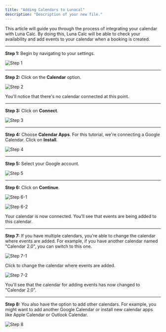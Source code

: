 ```yaml
---
title: "Adding Calendars to Lunacal"
description: "Description of your new file."
---
```


This article will guide you through the process of integrating your calendar with Luna Calc. By doing this, Luna Calc will be able to check your availability and add events to your calendar when a booking is created.

---

**Step 1:** Begin by navigating to your settings.

![Step 1](https://usercontent.in.prod.clueso.io/ebbf25da-f06e-4e91-8b05-b5f8e12127c5/b52a4b2c-9b9c-466b-a08e-6d4c896013dc/04933a65-b95f-4907-b4a1-0c9461e8895a/images/03aa0b77-5840-475d-a1f1-0692d11ff6f9.png)

---

**Step 2:** Click on the **Calendar** option.

![Step 2](https://usercontent.in.prod.clueso.io/ebbf25da-f06e-4e91-8b05-b5f8e12127c5/b52a4b2c-9b9c-466b-a08e-6d4c896013dc/04933a65-b95f-4907-b4a1-0c9461e8895a/images/d9ef9fba-f6e9-4c71-bf22-37a54572f1ae.png)

You'll notice that there's no calendar connected at this point.

---

**Step 3:** Click on **Connect**.

![Step 3](https://usercontent.in.prod.clueso.io/ebbf25da-f06e-4e91-8b05-b5f8e12127c5/b52a4b2c-9b9c-466b-a08e-6d4c896013dc/04933a65-b95f-4907-b4a1-0c9461e8895a/images/ca940270-ddf1-42a9-8e3a-5b796d9b0740.png)

---

**Step 4:** Choose **Calendar Apps**. For this tutorial, we're connecting a Google Calendar. Click on **Install**.

![Step 4](https://usercontent.in.prod.clueso.io/ebbf25da-f06e-4e91-8b05-b5f8e12127c5/b52a4b2c-9b9c-466b-a08e-6d4c896013dc/04933a65-b95f-4907-b4a1-0c9461e8895a/images/3536c0c9-c2be-448a-b3cb-d561ab508f17.png)

---

**Step 5:** Select your Google account.

![Step 5](https://usercontent.in.prod.clueso.io/ebbf25da-f06e-4e91-8b05-b5f8e12127c5/b52a4b2c-9b9c-466b-a08e-6d4c896013dc/04933a65-b95f-4907-b4a1-0c9461e8895a/images/4576a324-693f-49a8-bc5f-6cf96eda6ace.png)

---

**Step 6:** Click on **Continue**.

![Step 6-1](https://usercontent.in.prod.clueso.io/ebbf25da-f06e-4e91-8b05-b5f8e12127c5/b52a4b2c-9b9c-466b-a08e-6d4c896013dc/04933a65-b95f-4907-b4a1-0c9461e8895a/images/6a044f5b-47b0-441d-83ac-a117d832298c.png)

![Step 6-2](https://usercontent.in.prod.clueso.io/ebbf25da-f06e-4e91-8b05-b5f8e12127c5/b52a4b2c-9b9c-466b-a08e-6d4c896013dc/04933a65-b95f-4907-b4a1-0c9461e8895a/images/3604b498-0e60-46fe-ad47-9c501e809600.png)

Your calendar is now connected. You'll see that events are being added to this calendar.

---

**Step 7:** If you have multiple calendars, you're able to change the calendar where events are added. For example, if you have another calendar named "Calendar 2.0", you can switch to this one.

![Step 7-1](https://usercontent.in.prod.clueso.io/ebbf25da-f06e-4e91-8b05-b5f8e12127c5/b52a4b2c-9b9c-466b-a08e-6d4c896013dc/04933a65-b95f-4907-b4a1-0c9461e8895a/images/ce4e2bd0-3941-451f-b2d1-fe554229bb94.png)

Click to change the calendar where events are added.

![Step 7-2](https://usercontent.in.prod.clueso.io/ebbf25da-f06e-4e91-8b05-b5f8e12127c5/b52a4b2c-9b9c-466b-a08e-6d4c896013dc/04933a65-b95f-4907-b4a1-0c9461e8895a/images/7da53f2f-05a6-42e0-a657-7508b579144e.png)

You'll see that the calendar for adding events has now changed to "Calendar 2.0".

---

**Step 8:** You also have the option to add other calendars. For example, you might want to add another Google Calendar or install new calendar apps like Apple Calendar or Outlook Calendar.

![Step 8](https://usercontent.in.prod.clueso.io/ebbf25da-f06e-4e91-8b05-b5f8e12127c5/b52a4b2c-9b9c-466b-a08e-6d4c896013dc/04933a65-b95f-4907-b4a1-0c9461e8895a/images/d74f7082-ae50-475a-941b-98ef90801fdb.png)